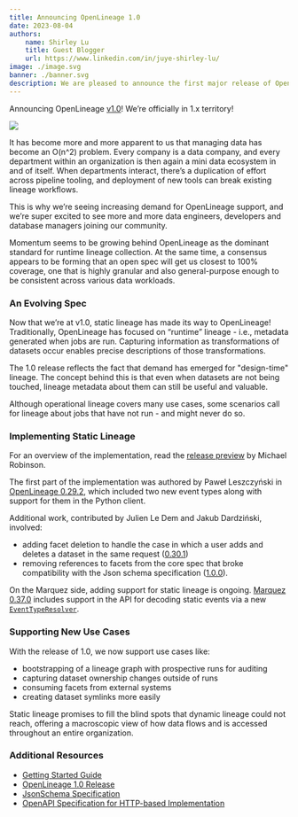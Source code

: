 ```yaml
---
title: Announcing OpenLineage 1.0
date: 2023-08-04
authors: 
    name: Shirley Lu
    title: Guest Blogger
    url: https://www.linkedin.com/in/juye-shirley-lu/
image: ./image.svg
banner: ./banner.svg
description: We are pleased to announce the first major release of OpenLineage. This release completes the first version of a new static lineage feature.
---
```


Announcing OpenLineage [v1.0](https://github.com/OpenLineage/OpenLineage/releases/tag/1.0.0)! We’re officially in 1.x territory!

![](./banner.svg#banner)

<!--truncate-->

It has become more and more apparent to us that managing data has become an O(n^2) problem. Every company is a data company, and every department within an organization is then again a mini data ecosystem in and of itself.  When departments interact, there’s a duplication of effort across pipeline tooling, and deployment of new tools can break existing lineage workflows. 

This is why we’re seeing increasing demand for OpenLineage support, and we’re super excited to see more and more data engineers, developers and database managers joining our community. 

Momentum seems to be growing behind OpenLineage as the dominant standard for runtime lineage collection. At the same time, a consensus appears to be forming that an open spec will get us closest to 100% coverage, one that is highly granular and also general-purpose enough to be consistent across various data workloads.

### An Evolving Spec

Now that we’re at v1.0, static lineage has made its way to OpenLineage! Traditionally, OpenLineage has focused on “runtime” lineage - i.e., metadata generated when jobs are run. Capturing information as transformations of datasets occur enables precise descriptions of those transformations. 

The 1.0 release reflects the fact that demand has emerged for "design-time" lineage. The concept behind this is that even when datasets are not being touched, lineage metadata about them can still be useful and valuable.

Although operational lineage covers many use cases, some scenarios call for lineage about jobs that have not run - and might never do so.

### Implementing Static Lineage

For an overview of the implementation, read the [release preview](static-lineage) by Michael Robinson.

The first part of the implementation was authored by Paweł Leszczyński in [OpenLineage 0.29.2](https://github.com/OpenLineage/OpenLineage/releases/tag/0.29.2), which included two new event types along with support for them in the Python client.

Additional work, contributed by Julien Le Dem and Jakub Dardziński, involved:
- adding facet deletion to handle the case in which a user adds and deletes a dataset in the same request ([0.30.1](https://github.com/OpenLineage/OpenLineage/releases/tag/0.30.1))
- removing references to facets from the core spec that broke compatibility with the Json schema specification ([1.0.0](https://github.com/OpenLineage/OpenLineage/releases/tag/1.0.0)).

On the Marquez side, adding support for static lineage is ongoing. [Marquez 0.37.0](https://github.com/MarquezProject/marquez/releases/tag/0.37.0) includes support in the API for decoding static events via a new [`EventTypeResolver`](https://github.com/MarquezProject/marquez/pull/2495).

### Supporting New Use Cases

With the release of 1.0, we now support use cases like:

- bootstrapping of a lineage graph with prospective runs for auditing
- capturing dataset ownership changes outside of runs
- consuming facets from external systems
- creating dataset symlinks more easily

Static lineage promises to fill the blind spots that dynamic lineage could not reach, offering a macroscopic view of how data flows and is accessed throughout an entire organization.

### Additional Resources

* [Getting Started Guide](../getting-started)
* [OpenLineage 1.0 Release](https://github.com/OpenLineage/OpenLineage/releases/tag/1.0.0)
* [JsonSchema Specification](https://github.com/OpenLineage/OpenLineage/tree/main/spec/OpenLineage.json)
* [OpenAPI Specification for HTTP-based Implementation](https://openlineage.io/apidocs/openapi/)  
